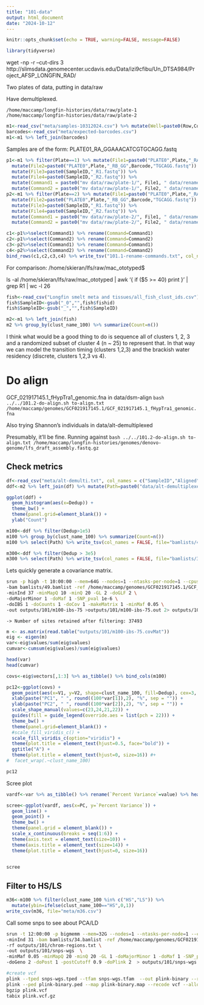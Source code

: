 ```yaml
---
title: "101-data"
output: html_document
date: "2024-10-12"
---
```


```r
knitr::opts_chunk$set(echo = TRUE, warning=FALSE, message=FALSE)
```

```r
library(tidyverse)
```

wget -np -r --cut-dirs 3 http://slimsdata.genomecenter.ucdavis.edu/Data/izi9cfibu/Un_DTSA984/Project_AFSP_LONGFIN_RAD/

Two plates of data, putting in data/raw

Have demultiplexed.   

`/home/maccamp/longfin-histories/data/raw/plate-1`    
`/home/maccamp/longfin-histories/data/raw/plate-2`    

```r
m1<-read_csv("meta/samples-10312024.csv") %>% mutate(Well=paste0(Row,Column)) %>% select(-Row, -Column)
barcodes<-read_csv("meta/expected-barcodes.csv")
m1<-m1 %>% left_join(barcodes) 
```

Samples are of the form:
PLATE01_RA_GGAAACATCGTGCAGG.fastq

```r
p1<-m1 %>% filter(Plate==1) %>% mutate(File1=paste0("PLATE0",Plate,"_RA_GG",Barcode,"TGCAGG.fastq")) %>%
  mutate(File2=paste0("PLATE0",Plate,"_RB_GG",Barcode,"TGCAGG.fastq")) %>%
  mutate(File3=paste0(SampleID,"_R1.fastq")) %>%
  mutate(File4=paste0(SampleID,"_R2.fastq")) %>%
  mutate(Command1 = paste0("mv data/raw/plate-1/", File1, " data/renamed/",File3)) %>%
  mutate(Command2 = paste0("mv data/raw/plate-1/", File2, " data/renamed/",File4)) 
p2<-m1 %>% filter(Plate==2) %>% mutate(File1=paste0("PLATE0",Plate,"_RA_GG",Barcode,"TGCAGG.fastq")) %>%
  mutate(File2=paste0("PLATE0",Plate,"_RB_GG",Barcode,"TGCAGG.fastq")) %>%
  mutate(File3=paste0(SampleID,"_R1.fastq")) %>%
  mutate(File4=paste0(SampleID,"_R2.fastq")) %>%
  mutate(Command1 = paste0("mv data/raw/plate-2/", File1, " data/renamed/",File3)) %>%
  mutate(Command2 = paste0("mv data/raw/plate-2/", File2, " data/renamed/",File4)) 

c1<-p1%>%select(Command1) %>% rename(Command=Command1)
c2<-p1%>%select(Command2) %>% rename(Command=Command2)
c3<-p2%>%select(Command1) %>% rename(Command=Command1)
c4<-p2%>%select(Command2) %>% rename(Command=Command2)
bind_rows(c1,c2,c3,c4) %>% write_tsv("101.1-rename-commands.txt", col_names = FALSE)
```


For comparison:
/home/skieran/lfs/raw/mac_ototyped$ 

ls -al /home/skieran/lfs/raw/mac_ototyped | awk '{ if ($5 >= 40) print }' | grep R1 | wc -l
26

```r
fish<-read_csv("Longfin smelt meta and tissues/all_fish_clust_ids.csv") 
fish$SampleID<-gsub("_0","",fish$fishid)
fish$SampleID<-gsub("_","",fish$SampleID)
```

```r
m2<-m1 %>% left_join(fish) 
m2 %>% group_by(clust_name_100) %>% summarize(Count=n())
```

I think what would be a good thing to do is sequence all of clusters 1, 2, 3 and a randomized subset of cluster 4 (n ~ 25) to represent that.  In that way we can model the transition timing (clusters 1,2,3) and the brackish water residency (discrete, clusters 1,2,3 vs 4).


# Do align

 GCF_021917145.1_fHypTra1_genomic.fna in data/dsm-align
 `bash ../../101.2-do-align.sh to-align.txt /home/maccamp/genomes/GCF021917145.1/GCF_021917145.1_fHypTra1_genomic.fna`
 
Also trying Shannon's individuals in data/alt-demultiplexed

Presumably, it'll be fine. Running against `bash ../../101.2-do-align.sh to-align.txt /home/maccamp/longfin-histories/genomes/denovo-genome/lfs_draft_assembly.fastq.gz`    

## Check metrics 
```r
df<-read_csv("meta/alt-demulti.txt", col_names = c("SampleID","Aligned","Dedup","Cov"))
ddf<-m2 %>% left_join(df) %>% mutate(Path=paste0("data/alt-demultiplexed/",SampleID,".sort.flt.bam"))
```


```r
ggplot(ddf) +
  geom_histogram(aes(x=Dedup)) +
  theme_bw() +
  theme(panel.grid=element_blank()) +
  ylab("Count")
```

```r
m100<-ddf %>% filter(Dedup>1e5) 
m100 %>% group_by(clust_name_100) %>% summarize(Count=n())
m100 %>% select(Path) %>% write_tsv(col_names = FALSE, file="bamlists/49.bamlist")

m300<-ddf %>% filter(Dedup > 3e5)
m300 %>% select(Path) %>% write_tsv(col_names = FALSE, file="bamlists/34.bamlist")
```


Lets quickly generate a covariance matrix.
```sh
srun -p high -t 10:00:00 --mem=64G --nodes=1 --ntasks-per-node=1 --cpus-per-task=12  $HOME/angsd/angsd -P 12  \
-bam bamlists/49.bamlist -ref /home/maccamp/genomes/GCF021917145.1/GCF_021917145.1_fHypTra1_genomic.fna \
-minInd 37 -minMapQ 10 -minQ 20 -GL 2 -doGLF 2 \
-doMajorMinor 1 -doMaf 1 -SNP_pval 1e-6 \
-doIBS 1 -doCounts 1 -doCov 1 -makeMatrix 1 -minMaf 0.05 \
-out outputs/101/m100-ibs-75 >outputs/101/m100-ibs-75.out 2> outputs/101/m100-ibs-75.err &
```
	-> Number of sites retained after filtering: 37493 

```r
m <- as.matrix(read.table("outputs/101/m100-ibs-75.covMat"))
eig <- eigen(m)
var<-eig$values/sum(eig$values)
cumvar<-cumsum(eig$values)/sum(eig$values)

head(var)
head(cumvar)
```


```r
covs<-eig$vectors[,1:3] %>% as_tibble() %>% bind_cols(m100)

pc12<-ggplot(covs) +
  geom_point(aes(x=V1, y=V2, shape=clust_name_100, fill=Dedup), cex=3, alpha=0.75) +
  xlab(paste("PC1", " ", round((100*var[1]),2), "%", sep = "")) +
  ylab(paste("PC2", " ", round((100*var[2]),2), "%", sep = "")) +
  scale_shape_manual(values=c(23,24,21,22)) +
  guides(fill = guide_legend(override.aes = list(pch = 22))) +
  theme_bw() +
  theme(panel.grid=element_blank()) +
  #scale_fill_viridis_c() +
  scale_fill_viridis_c(option="viridis") +
  theme(plot.title = element_text(hjust=0.5, face="bold")) +
  ggtitle("A") +
  theme(plot.title = element_text(hjust=0, size=16)) #+
#  facet_wrap(.~clust_name_100)

pc12
```

Scree plot

```r
vardf<-var %>% as_tibble() %>% rename(`Percent Variance`=value) %>% head() %>% mutate(PC=1:n())

scree<-ggplot(vardf, aes(x=PC, y=`Percent Variance`)) +
  geom_line() +
  geom_point() +
  theme_bw() +
  theme(panel.grid = element_blank()) +
  scale_x_continuous(breaks = seq(1:6)) +
  theme(axis.text = element_text(size=10)) +
  theme(axis.title = element_text(size=14)) +
  theme(plot.title = element_text(hjust=0, size=16))


scree
```


## Filter to HS/LS

```r
m36<-m100 %>% filter(clust_name_100 %in% c("HS","LS")) %>% 
  mutate(ybin=ifelse(clust_name_100=="HS",0,1))
write_csv(m36, file="meta/m36.csv")
```


Call some snps to see about PCA/LD

```sh
srun -t 12:00:00 -p bigmemm --mem=32G --nodes=1 --ntasks-per-node=1 --cpus-per-task=12 $HOME/angsd/angsd -nthreads 12 \
-minInd 31 -bam bamlists/34.bamlist -ref /home/maccamp/genomes/GCF021917145.1/GCF_021917145.1_fHypTra1_genomic.fna \
-rf outputs/101/chrom-regions.txt \
-out outputs/101/snps-wgs  \
-minMaf 0.05 -minMapQ 20 -minQ 20 -GL 1 -doMajorMinor 1 -doMaf 1 -SNP_pval 1e-6 \
-doGeno 2 -doPost 1 -postCutoff 0.9 -doPlink 2  > outputs/101/snps-wgs.out 2> outputs/101/snps-wgs.err &

#create vcf
plink --tped snps-wgs.tped --tfam snps-wgs.tfam  --out plink-binary --recode --allow-extra-chr --noweb
plink --ped plink-binary.ped --map plink-binary.map --recode vcf --allow-extra-chr -out plink
bgzip plink.vcf 
tabix plink.vcf.gz
```
